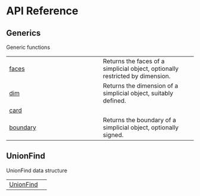 # API Reference

## Generics

Generic functions

| | |
| --- | --- |
| [faces](/reference/faces.qmd) | Returns the faces of a simplicial object, optionally restricted by dimension. |
| [dim](/reference/dim.qmd) | Returns the dimension of a simplicial object, suitably defined. |
| [card](/reference/card.qmd) | |
| [boundary](/reference/boundary.qmd) | Returns the boundary of a simplicial object, optionally signed. |

## UnionFind

UnionFind data structure

| | |
| --- | --- |
| [UnionFind](/reference/UnionFind.qmd) | |
